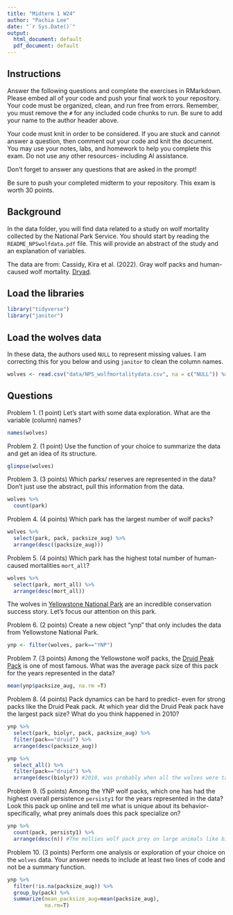 ```yaml
---
title: "Midterm 1 W24"
author: "Pachia Lee"
date: "`r Sys.Date()`"
output:
  html_document: default
  pdf_document: default
---
```


## Instructions
Answer the following questions and complete the exercises in RMarkdown. Please embed all of your code and push your final work to your repository. Your code must be organized, clean, and run free from errors. Remember, you must remove the `#` for any included code chunks to run. Be sure to add your name to the author header above. 

Your code must knit in order to be considered. If you are stuck and cannot answer a question, then comment out your code and knit the document. You may use your notes, labs, and homework to help you complete this exam. Do not use any other resources- including AI assistance.  

Don't forget to answer any questions that are asked in the prompt!  

Be sure to push your completed midterm to your repository. This exam is worth 30 points.  

## Background
In the data folder, you will find data related to a study on wolf mortality collected by the National Park Service. You should start by reading the `README_NPSwolfdata.pdf` file. This will provide an abstract of the study and an explanation of variables.  

The data are from: Cassidy, Kira et al. (2022). Gray wolf packs and human-caused wolf mortality. [Dryad](https://doi.org/10.5061/dryad.mkkwh713f). 

## Load the libraries
```r
library("tidyverse")
library("janitor")
```

## Load the wolves data
In these data, the authors used `NULL` to represent missing values. I am correcting this for you below and using `janitor` to clean the column names.
```r
wolves <- read.csv("data/NPS_wolfmortalitydata.csv", na = c("NULL")) %>% clean_names()
```

## Questions
Problem 1. (1 point) Let's start with some data exploration. What are the variable (column) names?  
```r
names(wolves)
```

Problem 2. (1 point) Use the function of your choice to summarize the data and get an idea of its structure.  
```r
glimpse(wolves)
```

Problem 3. (3 points) Which parks/ reserves are represented in the data? Don't just use the abstract, pull this information from the data.  
```r
wolves %>% 
  count(park)
```

Problem 4. (4 points) Which park has the largest number of wolf packs?
```r
wolves %>% 
  select(park, pack, packsize_aug) %>% 
  arrange(desc((packsize_aug)))
```

Problem 5. (4 points) Which park has the highest total number of human-caused mortalities `mort_all`?
```r
wolves %>% 
  select(park, mort_all) %>% 
  arrange(desc(mort_all))
```

The wolves in [Yellowstone National Park](https://www.nps.gov/yell/learn/nature/wolf-restoration.htm) are an incredible conservation success story. Let's focus our attention on this park.  

Problem 6. (2 points) Create a new object "ynp" that only includes the data from Yellowstone National Park.  
```r
ynp <- filter(wolves, park=="YNP")
```

Problem 7. (3 points) Among the Yellowstone wolf packs, the [Druid Peak Pack](https://www.pbs.org/wnet/nature/in-the-valley-of-the-wolves-the-druid-wolf-pack-story/209/) is one of most famous. What was the average pack size of this pack for the years represented in the data?
```r
mean(ynp$packsize_aug, na.rm =T)
```

Problem 8. (4 points) Pack dynamics can be hard to predict- even for strong packs like the Druid Peak pack. At which year did the Druid Peak pack have the largest pack size? What do you think happened in 2010?
```r
ynp %>% 
  select(park, biolyr, pack, packsize_aug) %>% 
  filter(pack=="druid") %>% 
  arrange(desc(packsize_aug))
```

```r
ynp %>% 
  select_all() %>% 
  filter(pack=="druid") %>% 
  arrange(desc(biolyr)) #2010, was probably when all the wolves were taken out of the park due to the decline in their preys in the park, before they got reintroduced again to promote biodiversity.
```

Problem 9. (5 points) Among the YNP wolf packs, which one has had the highest overall persistence `persisty1` for the years represented in the data? Look this pack up online and tell me what is unique about its behavior- specifically, what prey animals does this pack specialize on?  
```r
ynp %>% 
  count(pack, persisty1) %>% 
  arrange(desc(n)) #The mollies wolf pack prey on large animals like bison and elks. They all hunt together in packs of 19-20 wolves, they raise pups together and sometimes bring toys back to the dens for the pups. 
```

Problem 10. (3 points) Perform one analysis or exploration of your choice on the `wolves` data. Your answer needs to include at least two lines of code and not be a summary function.  
```r
ynp %>% 
  filter(!is.na(packsize_aug)) %>%
  group_by(pack) %>% 
  summarize(mean_packsize_aug=mean(packsize_aug),
            na.rm=T)
```

